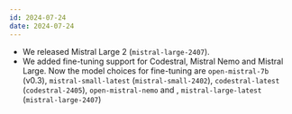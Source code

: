 ```yaml
---
id: 2024-07-24
date: 2024-07-24
---
```


- We released Mistral Large 2 (`mistral-large-2407`). <Tag model/>
- We added fine-tuning support for Codestral, Mistral Nemo and Mistral Large. Now the model choices for fine-tuning are `open-mistral-7b` (v0.3), `mistral-small-latest` (`mistral-small-2402`), `codestral-latest` (`codestral-2405`), `open-mistral-nemo` and , `mistral-large-latest` (`mistral-large-2407`) <Tag api/>
